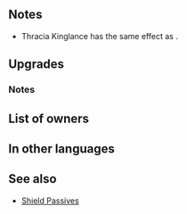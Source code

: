 {{Weapon Infobox
|tagid=SID_トラキアの王槍
|intID=3709
|image=wep_lc151
|exclusive=1
|weaponType=Lance
|cost=400
|might=16
|range=1
|effect=Neutralizes "effective against flying" bonuses. If foe initiates combat or foe's HP ≥ 75% at start of combat, grants Atk/Spd/Def/Res+4 to unit, inflicts Atk-X on foe (X = 15% of unit's Def at start of combat), and inflicts Special cooldown charge -1 on foe per attack during combat (only highest value applied; does not stack).
|required=-
|refinePaths=default
|refineSP=400
|refineMedals=500
|refineDews=200
|effectSkill1=At start of combat, if unit's HP ≥ 25%, grants Atk/Spd/Def/Res+4 to unit, unit makes a guaranteed follow-up attack, and grants Special cooldown charge +1 to unit per attack during combat (only highest value applied; does not stack).
|properties=
}}
==Notes==
* Thracia Kinglance has the same effect as {{St|Iote's Shield}}.
{{Effectiveness neutralization|flying}}
{{IfFoeInitiates}}
{{Temporary buffs}}
{{Temporary debuffs}}
{{At start of combat}}
{{CooldownChargeMinus}}
==Upgrades==
{{Weapon Upgrade List}}
===Notes===
{{Guaranteed follow-up interaction|name={{St|Thracia Kinglance|refine=Skill1}}}}
{{CooldownChargePlus|name={{St|Thracia Kinglance|refine=Skill1}}}}
==List of owners==
{{Skill Hero List}}
==In other languages==
{{OtherLanguages
|japanese=トラキアの王槍
|german=Lanze Thracias
|spanishEU=Lanza de Thracia
|spanishLA=Lanza de Thracia
|french=Lance de Thracia
|italian=Lancia di Thracia
|chineseTW=色雷斯之王槍
|portuguese=Lança de Thracia
}}
==See also==
{{See also skills|cond=Description LIKE '%Neutralizes "effective against flying" bonuses%' AND WikiName!='Iotes Shield' OR Description LIKE '%inflicts%of unit_s Def at start of combat%' AND Exclusive='1'}}
* [[Shield Passives]]
{{Weapons Navbox}}